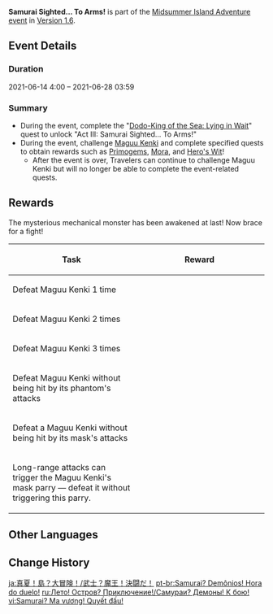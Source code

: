 {{Event Tabs
|subpage1=Main Cannon, Make Ready... Fire!
|subpage2=Whirlpool off to Starboard... Full Speed Ahead!
|subpage3=Samurai Sighted... To Arms!
|subpage4=Harpastum Bombs Loaded... Blow 'Em Away!
}}
{{Event
|name              = Samurai Sighted... To Arms!
|image             = Samurai Sighted... To Arms!.jpg
|type              = In-Game
|group             = Sub
|time_known        = yes
|time_start        = 2021-06-14 4:00:00
|time_end          = 2021-06-28 03:59:00
|link              = 
|link2             = 
}}
'''Samurai Sighted... To Arms!''' is part of the [[Midsummer Island Adventure]] [[event]] in [[Version 1.6]].

==Event Details==
===Duration===
2021-06-14 4:00 – 2021-06-28 03:59

===Summary===
*During the event, complete the "[[Dodo-King of the Sea: Lying in Wait]]" quest to unlock "Act III: Samurai Sighted... To Arms!"
*During the event, challenge [[Maguu Kenki]] and complete specified quests to obtain rewards such as [[Primogems]], [[Mora]], and [[Hero's Wit]]!
**After the event is over, Travelers can continue to challenge Maguu Kenki but will no longer be able to complete the event-related quests.

==Rewards==
{{Description|Who knows what waves brought this mechanical swordsman to the shores of the [[Golden Apple Archipelago]]. Though it has been damaged, it still possesses great combat prowess.}}
The mysterious mechanical monster has been awakened at last! Now brace for a fight!

{|class="article-table"
! Task
! style="width: 240px" | Reward
|-
| Defeat Maguu Kenki 1 time
| {{Card|Primogem|30}}{{Card|Mora|20000}}
|-
| Defeat Maguu Kenki 2 times
| {{Card|Primogem|30}}{{Card|Mora|20000}}
|-
| Defeat Maguu Kenki 3 times
| {{Card|Primogem|30}}{{Card|Mora|20000}}
|-
| Defeat Maguu Kenki without being hit by its phantom's attacks
| {{Card|Hero's Wit|2}}{{Card|Mora|20000}}
|-
| Defeat a Maguu Kenki without being hit by its mask's attacks
| {{Card|Hero's Wit|2}}{{Card|Mora|20000}}
|-
| Long-range attacks can trigger the Maguu Kenki's mask parry &mdash; defeat it without triggering this parry.
| {{Card|Hero's Wit|2}}{{Card|Mora|20000}}
|}

==Other Languages==
{{Other Languages
|en      = Samurai Sighted... To Arms!
|zhs     = 武士？魔王！决斗啦！
|zhs_rm  = Wǔshì? Mówáng! Juédòu La!
|zht     = 武士？魔王！決鬥啦！
|zht_rm  = Wǔshì? Mówáng! Juédòu La!
|zh_tl   = Samurai? Demon King! Duel!
|ja      = 武士？魔王！決闘だ！
|ja_rm   = Bushi? Maou! Kettou da!
|ja_tl   = Samurai? Demon King! Duel!
|ko      = 무사? 마왕! 결투하자!
|ko_tl   = Warrior? Satan! Let's Fight!
|es      = Samurái a la vista, ¡al ataque!
|es_tl   = Samurai Sighted, Attack!
|fr      = Samouraï en vue... Aux armes !
|fr_tl   = Samurai in Sight... To Arms!
|ru      = Самураи? Демоны! К бою!
|ru_tl   = Samurai? Demons! Fight!
|th      = นักรบ? ปีศาจ! ต่อสู้กัน!
|th_rm   = 
|th_tl   = 
|vi      = Samurai? Ma vương! Quyết đấu!
|vi_tl   = 
|de      = Samurai gesichtet ... Zu den Waffen!
|de_tl   = Samurai Spotted ... To Arms!
|id      = Samurai? Raja Iblis!... Terjang!
|id_tl   = Samurai? Demon King!... Lunge!
|pt      = Samurai? Demônios! Hora do duelo!
|pt_tl   = 
}}

==Change History==
{{Change History|1.6}}

[[ja:真夏！島？大冒険！/武士？魔王！決闘だ！]]
[[pt-br:Samurai? Demônios! Hora do duelo!]]
[[ru:Лето! Остров? Приключение!/Самураи? Демоны! К бою!]]
[[vi:Samurai? Ma vương! Quyết đấu!]]
